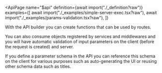 
<ApiPage
  name="$api"
  definition={await import("./_definition?raw")}
  examples={[
    await import("./_examples/simple-server-exec.tsx?raw"),
    await import("./_examples/params-validation.tsx?raw"),
  ]}
>

With the API builder you can create functions that can be used by routes.

You can also consume objects registered by services and middlewares and you
will have automatic validation of input parameters on the client (before the
request is created) and server.

If you define a parameter schema in the API you can reference this schema on
the client for various purposes such as auto-generating the UI or reusing
other schema data such as titles.

</ApiPage>
